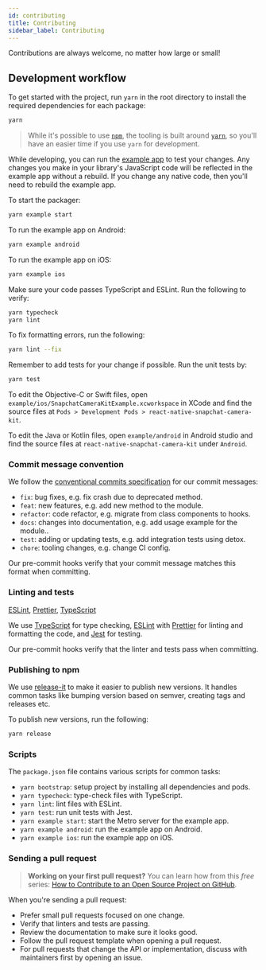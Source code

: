 ```yaml
---
id: contributing
title: Contributing
sidebar_label: Contributing
---
```


Contributions are always welcome, no matter how large or small!

## Development workflow

To get started with the project, run `yarn` in the root directory to install the required dependencies for each package:

```bash
yarn
```

> While it's possible to use [`npm`](https://github.com/npm/cli), the tooling is built around [`yarn`](https://classic.yarnpkg.com/), so you'll have an easier time if you use `yarn` for development.

While developing, you can run the [example app](example-app) to test your changes. Any changes you make in your library's JavaScript code will be reflected in the example app without a rebuild. If you change any native code, then you'll need to rebuild the example app.

To start the packager:

```bash
yarn example start
```

To run the example app on Android:

```bash
yarn example android
```

To run the example app on iOS:

```bash
yarn example ios
```

Make sure your code passes TypeScript and ESLint. Run the following to verify:

```bash
yarn typecheck
yarn lint
```

To fix formatting errors, run the following:

```bash
yarn lint --fix
```

Remember to add tests for your change if possible. Run the unit tests by:

```bash
yarn test
```

To edit the Objective-C or Swift files, open `example/ios/SnapchatCameraKitExample.xcworkspace` in XCode and find the source files at `Pods > Development Pods > react-native-snapchat-camera-kit`.

To edit the Java or Kotlin files, open `example/android` in Android studio and find the source files at `react-native-snapchat-camera-kit` under `Android`.

### Commit message convention

We follow the [conventional commits specification](https://www.conventionalcommits.org/en) for our commit messages:

- `fix`: bug fixes, e.g. fix crash due to deprecated method.
- `feat`: new features, e.g. add new method to the module.
- `refactor`: code refactor, e.g. migrate from class components to hooks.
- `docs`: changes into documentation, e.g. add usage example for the module..
- `test`: adding or updating tests, e.g. add integration tests using detox.
- `chore`: tooling changes, e.g. change CI config.

Our pre-commit hooks verify that your commit message matches this format when committing.

### Linting and tests

[ESLint](https://eslint.org/), [Prettier](https://prettier.io/), [TypeScript](https://www.typescriptlang.org/)

We use [TypeScript](https://www.typescriptlang.org/) for type checking, [ESLint](https://eslint.org/) with [Prettier](https://prettier.io/) for linting and formatting the code, and [Jest](https://jestjs.io/) for testing.

Our pre-commit hooks verify that the linter and tests pass when committing.

### Publishing to npm

We use [release-it](https://github.com/release-it/release-it) to make it easier to publish new versions. It handles common tasks like bumping version based on semver, creating tags and releases etc.

To publish new versions, run the following:

```bash
yarn release
```

### Scripts

The `package.json` file contains various scripts for common tasks:

- `yarn bootstrap`: setup project by installing all dependencies and pods.
- `yarn typecheck`: type-check files with TypeScript.
- `yarn lint`: lint files with ESLint.
- `yarn test`: run unit tests with Jest.
- `yarn example start`: start the Metro server for the example app.
- `yarn example android`: run the example app on Android.
- `yarn example ios`: run the example app on iOS.

### Sending a pull request

> **Working on your first pull request?** You can learn how from this _free_ series: [How to Contribute to an Open Source Project on GitHub](https://app.egghead.io/playlists/how-to-contribute-to-an-open-source-project-on-github).

When you're sending a pull request:

- Prefer small pull requests focused on one change.
- Verify that linters and tests are passing.
- Review the documentation to make sure it looks good.
- Follow the pull request template when opening a pull request.
- For pull requests that change the API or implementation, discuss with maintainers first by opening an issue.
